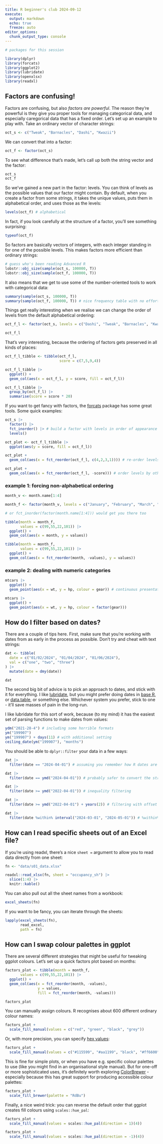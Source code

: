 ---
title: R beginner's club 2024-09-12
execute: 
  output: markdown
  echo: true
  freeze: auto
editor_options: 
  chunk_output_type: console
---

```{r}
# packages for this session

library(dplyr)
library(forcats)
library(ggplot2)
library(lubridate)
library(openxlsx)
library(readxl)
```

## Factors are confusing!

Factors are confusing, but also *factors are powerful*. The reason they're powerful is they give you proper tools for managing categorical data, and especially caregorical data that has a fixed order. Let's set up an example to play with. Take an ordinary vector of character strings:

```{r}
oct_s <- c("Tweak", "Barnacles", "Dashi", "Kwazii")
```

We can convert that into a factor:

```{r}
oct_f <- factor(oct_s)
```

To see what difference that's made, let's call up both the string vector and the factor:

```{r}
oct_s
oct_f
```

So we've gained a new part in the factor: levels. You can think of levels as the possible values that our factor might contain. By default, when you create a factor from some strings, it takes the unique values, puts them in alphabetical order, and uses those as the levels:

```{r}
levels(oct_f) # alphabetical
```

In fact, if you look carefully at the structure of a factor, you'll see something surprising:

```{r}
typeof(oct_f)
```

So factors are basically vectors of integers, with each integer standing in for one of the possible levels. This makes factors more efficient than ordinary strings:

```{r}
# guess who's been reading Advanced R
lobstr::obj_size(sample(oct_s, 100000, T))
lobstr::obj_size(sample(oct_f, 100000, T))
```

It also means that we get to use some of the number-oriented tools to work with categorical data:

```{r}
summary(sample(oct_s, 100000, T))
summary(sample(oct_f, 100000, T)) # nice frequency table with no effort
```

Things get really interesting when we realise we can change the order of levels from the default alphabetical ordering:

```{r}
oct_f_l <- factor(oct_s, levels = c("Dashi", "Tweak", "Barnacles", "Kwazii"))

oct_f_l
```

That's very interesting, because the ordering of factors gets preserved in all kinds of places:

```{r}
oct_f_l_tibble <- tibble(oct_f_l,
                         score = c(7,5,9,4)) 

oct_f_l_tibble |>
  ggplot() +
  geom_col(aes(x = oct_f_l, y = score, fill = oct_f_l)) 
```

```{r}
oct_f_l_tibble |>
  group_by(oct_f_l) |>
  summarise(score = score * 20)
```

If you want to get fancy with factors, the [forcats](https://forcats.tidyverse.org/) package has some great tools. Some quick examples:

```{r}
oct_s |>
  factor() |>
  fct_inorder() |> # build a factor with levels in order of appearance
  levels()
```

```{r}
oct_plot <- oct_f_l_tibble |>
  ggplot(aes(y = score, fill = oct_f_l)) 

oct_plot +
  geom_col(aes(x = fct_reorder(oct_f_l, c(4,2,3,1)))) # re-order levels in place
```

```{r}
oct_plot +
  geom_col(aes(x = fct_reorder(oct_f_l, -score))) # order levels by other values
```


### example 1: forcing non-alphabetical ordering

```{r}
month_v <- month.name[1:4]

month_f <- factor(month_v, levels = c("January", "February", "March", "April"))

# or fct_inorder(factor(month.name[1:4])) would get you there too

tibble(month = month_f,
       values = c(99,55,22,101)) |>
  ggplot() +
  geom_col(aes(x = month, y = values))

tibble(month = month_f,
       values = c(99,55,22,101)) |>
  ggplot() +
  geom_col(aes(x = fct_reorder(month, -values), y = values))
```


### example 2: dealing with numeric categories
```{r}
mtcars |>
  ggplot() + 
  geom_point(aes(x = wt, y = hp, colour = gear)) # continuous presentation of categories

mtcars |>
  ggplot() + 
  geom_point(aes(x = wt, y = hp, colour = factor(gear)))
```

## How do I filter based on dates?

There are a couple of tips here. First, make sure that you're working with dates from as early in the process as possible. Don't try and cheat with text strings:

```{r}
dat <- tibble(
  date = c("01/02/2024", "01/04/2024", "01/06/2024"),
  val = c("one", "two", "three")
) |>
  mutate(date = dmy(date)) 

dat
```

The second big bit of advice is to pick an approach to dates, and stick with it for everything. I like [lubridate](https://lubridate.tidyverse.org/), but you might prefer doing dates in [base R](https://www.r-bloggers.com/2019/04/the-ultimate-opinionated-guide-to-base-r-date-format-functions/), or [data.table](https://rdrr.io/cran/data.table/man/IDateTime.html), or something else. Whichever system you prefer, stick to one - it'll save masses of pain in the long-run.

I like lubridate for this sort of work, because (to my mind) it has the easiest set of parsing functions to make dates from values:

```{r}
ydm("2021-28-4") # including some horrible formats
ym("199907")
ym("199907") + days(11) # with additional setting
ceiling_date(ym("199907"), "months")
```

You should be able to `dplyr::filter` your data in a few ways:

```{r}
dat |>
  filter(date == "2024-04-01") # assuming you remember how R dates are formatted

dat |>
  filter(date == ymd("2024-04-01")) # probably safer to convert the string to a date

dat |>
  filter(date >= ymd("2022-04-01")) # inequality filtering

dat |>
  filter(date >= ymd("2022-04-01") + years(2)) # filtering with offset

dat |>
  filter(date %within% interval("2024-03-01", "2024-05-01")) # %within% is basically %in% for dates

```

## How can I read specific sheets out of an Excel file?

If you're using readxl, there's a nice `sheet = ` argument to allow you to read data directly from one sheet:

```{r}
fn <- "data/s01_data.xlsx"

readxl::read_xlsx(fn, sheet = "occupancy_sh") |>
  slice(1:4) |>
  knitr::kable()
```

You can also pull out all the sheet names from a workbook:

```{r}
excel_sheets(fn)
```

If you want to be fancy, you can iterate through the sheets:

```{r}
lapply(excel_sheets(fn), 
       read_excel,
       path = fn)
```

## How can I swap colour palettes in ggplot

There are several different strategies that might be useful for tweaking ggplot colours. Let's set up a quick factors plot based on months:

```{r}

factors_plot <- tibble(month = month_f,
       values = c(99,55,22,101)) |>
  ggplot() +
  geom_col(aes(x = fct_reorder(month, -values), 
               y = values, 
               fill = fct_reorder(month, -values))) 

factors_plot
```

You can manually assign colours. R recognises about 600 different ordinary colour names:

```{r}
factors_plot + 
  scale_fill_manual(values = c("red", "green", "black", "grey"))
```

Or, with more precision, you can specify [hex values](https://www.w3schools.com/colors/colors_hexadecimal.asp):

```{r}
factors_plot + 
  scale_fill_manual(values = c("#115599", "#aa1199", "black", "#ff6600"))
```

This is fine for simple plots, or when you have e.g. specific colour palettes to use (like you might find in an organisational style manual). But for one-off or more sophisticated uses, it's definitely worth exploring [ColorBrewer](https://colorbrewer2.org/#type=sequential&scheme=BuGn&n=3) - especially because this has great support for producing accessible colour palettes:

```{r}
factors_plot + 
  scale_fill_brewer(palette = "RdBu")
```

Finally, a nice weird trick: you can reverse the default order that ggplot creates fill colours using `scales::hue_pal`:

```{r}
factors_plot +
  scale_fill_manual(values = scales::hue_pal(direction = 1)(4))

factors_plot +
  scale_fill_manual(values = scales::hue_pal(direction = -1)(4))

```

